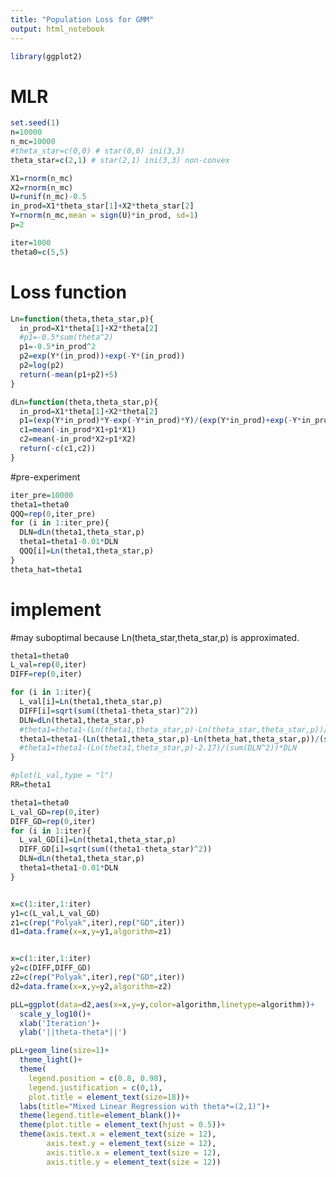 ```yaml
---
title: "Population Loss for GMM"
output: html_notebook
---
```

```r
library(ggplot2)
```


# MLR

```r
set.seed(1)
n=10000
n_mc=10000
#theta_star=c(0,0) # star(0,0) ini(3,3)
theta_star=c(2,1) # star(2,1) ini(3,3) non-convex

X1=rnorm(n_mc)
X2=rnorm(n_mc)
U=runif(n_mc)-0.5
in_prod=X1*theta_star[1]+X2*theta_star[2]
Y=rnorm(n_mc,mean = sign(U)*in_prod, sd=1)
p=2

iter=1000
theta0=c(5,5)
```

# Loss function
```r
Ln=function(theta,theta_star,p){
  in_prod=X1*theta[1]+X2*theta[2]
  #p1=-0.5*sum(theta^2)
  p1=-0.5*in_prod^2
  p2=exp(Y*(in_prod))+exp(-Y*(in_prod))
  p2=log(p2)
  return(-mean(p1+p2)+5)
}

dLn=function(theta,theta_star,p){
  in_prod=X1*theta[1]+X2*theta[2]
  p1=(exp(Y*in_prod)*Y-exp(-Y*in_prod)*Y)/(exp(Y*in_prod)+exp(-Y*in_prod))
  c1=mean(-in_prod*X1+p1*X1)
  c2=mean(-in_prod*X2+p1*X2)
  return(-c(c1,c2))
}
```


#pre-experiment
```r
iter_pre=10000
theta1=theta0
QQQ=rep(0,iter_pre)
for (i in 1:iter_pre){
  DLN=dLn(theta1,theta_star,p)
  theta1=theta1-0.01*DLN
  QQQ[i]=Ln(theta1,theta_star,p)
}
theta_hat=theta1
```




# implement
#may suboptimal because Ln(theta_star,theta_star,p) is approximated.
```r
theta1=theta0
L_val=rep(0,iter)
DIFF=rep(0,iter)

for (i in 1:iter){
  L_val[i]=Ln(theta1,theta_star,p)
  DIFF[i]=sqrt(sum((theta1-theta_star)^2))
  DLN=dLn(theta1,theta_star,p)
  #theta1=theta1-(Ln(theta1,theta_star,p)-Ln(theta_star,theta_star,p))/(sum(DLN^2))*DLN
  theta1=theta1-(Ln(theta1,theta_star,p)-Ln(theta_hat,theta_star,p))/(sum(DLN^2))*DLN
  #theta1=theta1-(Ln(theta1,theta_star,p)-2.17)/(sum(DLN^2))*DLN
}

#plot(L_val,type = "l")
RR=theta1

theta1=theta0
L_val_GD=rep(0,iter)
DIFF_GD=rep(0,iter)
for (i in 1:iter){
  L_val_GD[i]=Ln(theta1,theta_star,p)
  DIFF_GD[i]=sqrt(sum((theta1-theta_star)^2))
  DLN=dLn(theta1,theta_star,p)
  theta1=theta1-0.01*DLN
}



```



```r
x=c(1:iter,1:iter)
y1=c(L_val,L_val_GD)
z1=c(rep("Polyak",iter),rep("GD",iter))
d1=data.frame(x=x,y=y1,algorithm=z1)


x=c(1:iter,1:iter)
y2=c(DIFF,DIFF_GD)
z2=c(rep("Polyak",iter),rep("GD",iter))
d2=data.frame(x=x,y=y2,algorithm=z2)
```

```r
pLL=ggplot(data=d2,aes(x=x,y=y,color=algorithm,linetype=algorithm))+
  scale_y_log10()+
  xlab('Iteration')+
  ylab('||theta-theta*||')

pLL+geom_line(size=1)+
  theme_light()+
  theme(
    legend.position = c(0.8, 0.98),
    legend.justification = c(0,1),
    plot.title = element_text(size=18))+
  labs(title="Mixed Linear Regression with theta*=(2,1)")+
  theme(legend.title=element_blank())+
  theme(plot.title = element_text(hjust = 0.5))+
  theme(axis.text.x = element_text(size = 12),
        axis.text.y = element_text(size = 12),  
        axis.title.x = element_text(size = 12),
        axis.title.y = element_text(size = 12))
```
